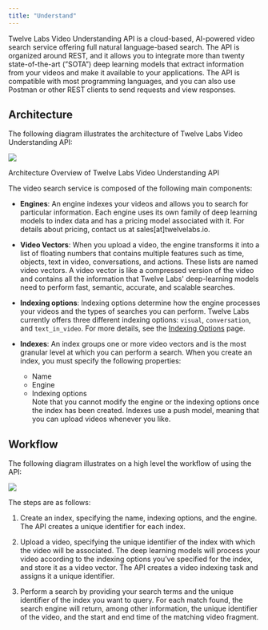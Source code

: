 ```yaml
---
title: "Understand"
---
```


Twelve Labs Video Understanding API is a cloud-based, AI-powered video search
service offering full natural language-based search. The API is organized around
REST, and it allows you to integrate more than twenty state-of-the-art (”SOTA”)
deep learning models that extract information from your videos and make it
available to your applications. The API is compatible with most programming
languages, and you can also use Postman or other REST clients to send requests
and view responses.

## Architecture

The following diagram illustrates the architecture of Twelve Labs Video
Understanding API:

![](/images/understand.png)

Architecture Overview of Twelve Labs Video Understanding API

The video search service is composed of the following main components:

- **Engines**: An engine indexes your videos and allows you to search for
  particular information. Each engine uses its own family of deep learning
  models to index data and has a pricing model associated with it. For details
  about pricing, contact us at sales\[at\]twelvelabs.io.

- **Video Vectors**: When you upload a video, the engine transforms it into a
  list of floating numbers that contains multiple features such as time,
  objects, text in video, conversations, and actions. These lists are named
  video vectors. A video vector is like a compressed version of the video and
  contains all the information that Twelve Labs' deep-learning models need to
  perform fast, semantic, accurate, and scalable searches.

- **Indexing options**: Indexing options determine how the engine processes your
  videos and the types of searches you can perform. Twelve Labs currently offers
  three different indexing options: `visual`, `conversation`, and
  `text_in_video`. For more details, see the
  [Indexing Options](/concepts/indexing-options) page.

- **Indexes**: An index groups one or more video vectors and is the most
  granular level at which you can perform a search. When you create an index,
  you must specify the following properties:
  - Name
  - Engine
  - Indexing options  
    Note that you cannot modify the engine or the indexing options once the
    index has been created. Indexes use a push model, meaning that you can
    upload videos whenever you like.

## Workflow

The following diagram illustrates on a high level the workflow of using the API:

![](/images/%E1%84%89%E1%85%B3%E1%84%8F%E1%85%B3%E1%84%85%E1%85%B5%E1%86%AB%E1%84%89%E1%85%A3%E1%86%BA%202022-01-14%20%E1%84%8B%E1%85%A9%E1%84%92%E1%85%AE%206.20.24.png)

The steps are as follows:

1. Create an index, specifying the name, indexing options, and the engine.
   The API creates a unique identifier for each index.

2. Upload a video, specifying the unique identifier of the index with which
   the video will be associated. The deep learning models will process your
   video according to the indexing options you’ve specified for the index,
   and store it as a video vector. The API creates a video indexing task and
   assigns it a unique identifier.

3. Perform a search by providing your search terms and the unique identifier
   of the index you want to query. For each match found, the search engine
   will return, among other information, the unique identifier of the video,
   and the start and end time of the matching video fragment.
